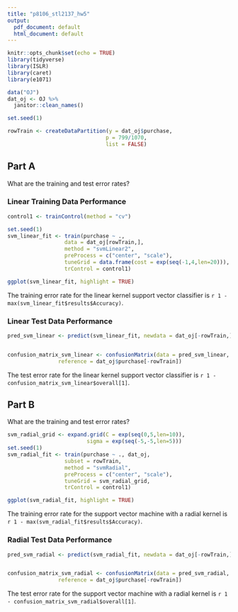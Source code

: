 ```yaml
---
title: "p8106_stl2137_hw5"
output:
  pdf_document: default
  html_document: default
---
```


```r
knitr::opts_chunk$set(echo = TRUE)
library(tidyverse)
library(ISLR)
library(caret)
library(e1071)
```

```r
data("OJ")
dat_oj <- OJ %>% 
  janitor::clean_names()

set.seed(1)

rowTrain <- createDataPartition(y = dat_oj$purchase,
                               p = 799/1070,
                               list = FALSE)
```

## Part A
What are the training and test error rates?

### Linear Training Data Performance

```r
control1 <- trainControl(method = "cv")

set.seed(1)
svm_linear_fit <- train(purchase ~ ., 
                  data = dat_oj[rowTrain,], 
                  method = "svmLinear2",
                  preProcess = c("center", "scale"),
                  tuneGrid = data.frame(cost = exp(seq(-1,4,len=20))),
                  trControl = control1)

ggplot(svm_linear_fit, highlight = TRUE)
```

The training error rate for the linear kernel support vector classifier is `r 1 - max(svm_linear_fit$results$Accuracy)`. 

### Linear Test Data Performance

```r
pred_svm_linear <- predict(svm_linear_fit, newdata = dat_oj[-rowTrain,])


confusion_matrix_svm_linear <- confusionMatrix(data = pred_svm_linear, 
                reference = dat_oj$purchase[-rowTrain])
```

The test error rate for the linear kernel support vector classifier is `r 1 - confusion_matrix_svm_linear$overall[1]`. 

## Part B
What are the training and test error rates?
```r
svm_radial_grid <- expand.grid(C = exp(seq(0,5,len=10)),
                         sigma = exp(seq(-5,-5,len=5)))
set.seed(1)             
svm_radial_fit <- train(purchase ~ ., dat_oj, 
                  subset = rowTrain,
                  method = "svmRadial",
                  preProcess = c("center", "scale"),
                  tuneGrid = svm_radial_grid,
                  trControl = control1)

ggplot(svm_radial_fit, highlight = TRUE)
```

The training error rate for the support vector machine with a radial kernel is `r 1 - max(svm_radial_fit$results$Accuracy)`.

### Radial Test Data Performance

```r
pred_svm_radial <- predict(svm_radial_fit, newdata = dat_oj[-rowTrain,])


confusion_matrix_svm_radial <- confusionMatrix(data = pred_svm_radial, 
                reference = dat_oj$purchase[-rowTrain])
```

The test error rate for the support vector machine with a radial kernel is `r 1 - confusion_matrix_svm_radial$overall[1]`. 
